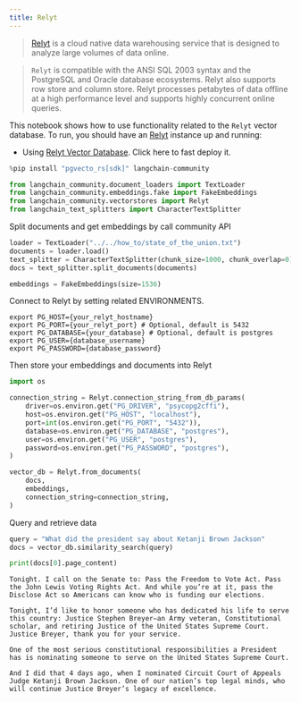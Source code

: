 ```yaml
---
title: Relyt
---
```


>[Relyt](https://docs.relyt.cn/docs/vector-engine/use/) is a cloud native data warehousing service that is designed to analyze large volumes of data online.

>`Relyt` is compatible with the ANSI SQL 2003 syntax and the PostgreSQL and Oracle database ecosystems. Relyt also supports row store and column store. Relyt processes petabytes of data offline at a high performance level and supports highly concurrent online queries.

This notebook shows how to use functionality related to the `Relyt` vector database.
To run, you should have an [Relyt](https://docs.relyt.cn/) instance up and running:

- Using [Relyt Vector Database](https://docs.relyt.cn/docs/vector-engine/use/). Click here to fast deploy it.

```python
%pip install "pgvecto_rs[sdk]" langchain-community
```

```python
from langchain_community.document_loaders import TextLoader
from langchain_community.embeddings.fake import FakeEmbeddings
from langchain_community.vectorstores import Relyt
from langchain_text_splitters import CharacterTextSplitter
```

Split documents and get embeddings by call community API

```python
loader = TextLoader("../../how_to/state_of_the_union.txt")
documents = loader.load()
text_splitter = CharacterTextSplitter(chunk_size=1000, chunk_overlap=0)
docs = text_splitter.split_documents(documents)

embeddings = FakeEmbeddings(size=1536)
```

Connect to Relyt by setting related ENVIRONMENTS.

```
export PG_HOST={your_relyt_hostname}
export PG_PORT={your_relyt_port} # Optional, default is 5432
export PG_DATABASE={your_database} # Optional, default is postgres
export PG_USER={database_username}
export PG_PASSWORD={database_password}
```

Then store your embeddings and documents into Relyt

```python
import os

connection_string = Relyt.connection_string_from_db_params(
    driver=os.environ.get("PG_DRIVER", "psycopg2cffi"),
    host=os.environ.get("PG_HOST", "localhost"),
    port=int(os.environ.get("PG_PORT", "5432")),
    database=os.environ.get("PG_DATABASE", "postgres"),
    user=os.environ.get("PG_USER", "postgres"),
    password=os.environ.get("PG_PASSWORD", "postgres"),
)

vector_db = Relyt.from_documents(
    docs,
    embeddings,
    connection_string=connection_string,
)
```

Query and retrieve data

```python
query = "What did the president say about Ketanji Brown Jackson"
docs = vector_db.similarity_search(query)
```

```python
print(docs[0].page_content)
```

```output
Tonight. I call on the Senate to: Pass the Freedom to Vote Act. Pass the John Lewis Voting Rights Act. And while you’re at it, pass the Disclose Act so Americans can know who is funding our elections.

Tonight, I’d like to honor someone who has dedicated his life to serve this country: Justice Stephen Breyer—an Army veteran, Constitutional scholar, and retiring Justice of the United States Supreme Court. Justice Breyer, thank you for your service.

One of the most serious constitutional responsibilities a President has is nominating someone to serve on the United States Supreme Court.

And I did that 4 days ago, when I nominated Circuit Court of Appeals Judge Ketanji Brown Jackson. One of our nation’s top legal minds, who will continue Justice Breyer’s legacy of excellence.
```
